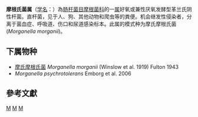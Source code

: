 {{Automatic taxobox
| taxon = Morganella
| authority = Fulton, 1943
| type species = Morganella morganii
| type species authority = (Winslow et al., 1919) Fulton, 1943
}}
'''摩根氏菌属'''（[[学名|学名]]：{{lang|la|''Morganella''}}）為[[肠杆菌目|肠杆菌目]][[摩根菌科|摩根菌科]]的一[[属|属]]好氧或兼性厌氧发酵型革兰氏阴性杆菌。直杆菌，见于人、狗、其他动物和爬虫等的粪便。机会继发性侵染者，分离于菌血症、呼吸道、伤口和尿道感染标本。此属的模式种为摩氏摩根氏菌(''Morganella morganii'')。

==下属物种==
* [[摩氏摩根氏菌|摩氏摩根氏菌]] ''Morganella morganii'' (Winslow et al. 1919) Fulton 1943 
* ''Morganella psychrotolerans'' Emborg et al. 2006

==參考文獻==
{{reflist}}

{{taxonbar}}

[[Category:革兰氏阴性菌|M]]
[[Category:_摩根菌科|M]]
[[Category:1943年描述的分类群|M]]